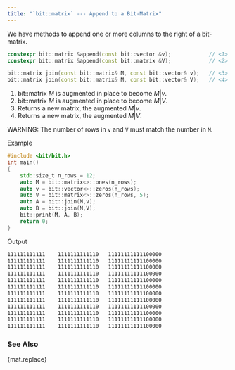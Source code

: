 ```yaml
---
title: "`bit::matrix` --- Append to a Bit-Matrix"
---
```


We have methods to append one or more columns to the right of a bit-matrix.

```cpp
constexpr bit::matrix &append(const bit::vector &v);            // <1>
constexpr bit::matrix &append(const bit::matrix &V);            // <2>

bit::matrix join(const bit::matrix& M, const bit::vector& v);   // <3>
bit::matrix join(const bit::matrix& M, const bit::vector& V);   // <4>
```
1. bit::matrix $M$ is augmented in place to become $M|v$.
2. bit::matrix $M$ is augmented in place to become $M|V$.
3. Returns a new matrix, the augmented $M|v$.
4. Returns a new matrix, the augmented $M|V$.

WARNING: The number of rows in `v` and `V` must match the number in `M`.

[Example]{.bt}
```cpp
#include <bit/bit.h>
int main()
{
    std::size_t n_rows = 12;
    auto M = bit::matrix<>::ones(n_rows);
    auto v = bit::vector<>::zeros(n_rows);
    auto V = bit::matrix<>::zeros(n_rows, 5);
    auto A = bit::join(M,v);
    auto B = bit::join(M,V);
    bit::print(M, A, B);
    return 0;
}
```

[Output]{.bt}
```bash
111111111111    1111111111110   11111111111100000
111111111111    1111111111110   11111111111100000
111111111111    1111111111110   11111111111100000
111111111111    1111111111110   11111111111100000
111111111111    1111111111110   11111111111100000
111111111111    1111111111110   11111111111100000
111111111111    1111111111110   11111111111100000
111111111111    1111111111110   11111111111100000
111111111111    1111111111110   11111111111100000
111111111111    1111111111110   11111111111100000
111111111111    1111111111110   11111111111100000
111111111111    1111111111110   11111111111100000
```

### See Also
{mat.replace}
